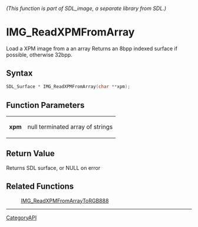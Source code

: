 ====== (This function is part of SDL_image, a separate library from SDL.) ======
= IMG_ReadXPMFromArray =

Load a XPM image from a an array Returns an 8bpp indexed surface if possible, otherwise 32bpp.

== Syntax ==

<syntaxhighlight lang='c'>
SDL_Surface * IMG_ReadXPMFromArray(char **xpm);
</syntaxhighlight>

== Function Parameters ==

{|
|'''xpm'''
|null terminated array of strings
|}

== Return Value ==

Returns SDL surface, or NULL on error

== Related Functions ==

:[[IMG_ReadXPMFromArrayToRGB888]]

----
[[CategoryAPI]]


